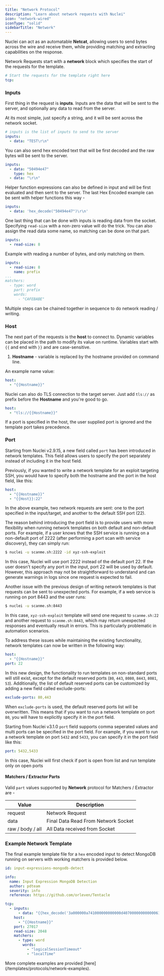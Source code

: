 ```yaml
---
title: "Network Protocol"
description: "Learn about network requests with Nuclei"
icon: "network-wired"
iconType: "solid"
sidebarTitle: "Network"
---
```


Nuclei can act as an automatable **Netcat**, allowing users to send bytes across the wire and receive them, while providing matching and extracting capabilities on the response.

Network Requests start with a **network** block which specifies the start of the requests for the template.

```yaml
# Start the requests for the template right here
tcp:
```

### Inputs

First thing in the request is **inputs**. Inputs are the data that will be sent to the server, and optionally any data to read from the server.

At its most simple, just specify a string, and it will be sent across the network socket.

```yaml
# inputs is the list of inputs to send to the server
inputs: 
  - data: "TEST\r\n"
```

You can also send hex encoded text that will be first decoded and the raw bytes will be sent to the server.

```yaml
inputs:
  - data: "50494e47"
    type: hex
  - data: "\r\n"
```

Helper function expressions can also be defined in input and will be first evaluated and then sent to the server. The last Hex Encoded example can be sent with helper functions this way - 

```yaml
inputs:
  - data: 'hex_decode("50494e47")\r\n'
```

One last thing that can be done with inputs is reading data from the socket. Specifying `read-size` with a non-zero value will do the trick. You can also assign the read data some name, so matching can be done on that part.

```yaml
inputs:
  - read-size: 8
```

Example with reading a number of bytes, and only matching on them.

```yaml
inputs:
  - read-size: 8
    name: prefix
...
matchers:
  - type: word
    part: prefix
    words: 
      - "CAFEBABE"
```

Multiple steps can be chained together in sequence to do network reading / writing.

### Host

The next part of the requests is the **host** to connect to. Dynamic variables can be placed in the path to modify its value on runtime. Variables start with `{{` and end with `}}` and are case-sensitive.

1. **Hostname** - variable is replaced by the hostname provided on command line.

An example name value:

```yaml
host: 
  - "{{Hostname}}"
```

Nuclei can also do TLS connection to the target server. Just add `tls://` as prefix before the **Hostname** and you're good to go.

```yaml
host:
  - "tls://{{Hostname}}"
```

If a port is specified in the host, the user supplied port is ignored and the template port takes precedence.

### Port

Starting from Nuclei v2.9.15, a new field called `port` has been introduced in network templates. This field allows users to specify the port separately instead of including it in the host field.

Previously, if you wanted to write a network template for an exploit targeting SSH, you would have to specify both the hostname and the port in the host field, like this:
```yaml
host:
  - "{{Hostname}}"
  - "{{Host}}:22"
```

In the above example, two network requests are sent: one to the port specified in the input/target, and another to the default SSH port (22).

The reason behind introducing the port field is to provide users with more flexibility when running network templates on both default and non-default ports. For example, if a user knows that the SSH service is running on a non-default port of 2222 (after performing a port scan with service discovery), they can simply run:

```bash
$ nuclei -u scanme.sh:2222 -id xyz-ssh-exploit
```

In this case, Nuclei will use port 2222 instead of the default port 22. If the user doesn't specify any port in the input, port 22 will be used by default. However, this approach may not be straightforward to understand and can generate warnings in logs since one request is expected to fail.

Another issue with the previous design of writing network templates is that requests can be sent to unexpected ports. For example, if a web service is running on port 8443 and the user runs:

```bash
$ nuclei -u scanme.sh:8443
```

In this case, `xyz-ssh-exploit` template will send one request to `scanme.sh:22` and another request to `scanme.sh:8443`, which may return unexpected responses and eventually result in errors. This is particularly problematic in automation scenarios.

To address these issues while maintaining the existing functionality, network templates can now be written in the following way:

```yaml
host:
  - "{{Hostname}}"
port: 22
```
In this new design, the functionality to run templates on non-standard ports will still exist, except for the default reserved ports (`80`, `443`, `8080`, `8443`, `8081`, `53`). Additionally, the list of default reserved ports can be customized by adding a new field called exclude-ports:

```yaml
exclude-ports: 80,443
```
When `exclude-ports` is used, the default reserved ports list will be overwritten. This means that if you want to run a network template on port `80`, you will have to explicitly specify it in the port field.

Starting from Nuclei v3.1.0 `port` field supports comma seperated values and multi ports can be specified in the port field. For example, if you want to run a network template on port `5432` and `5433`, you can specify it in the port field like this:

```yaml
port: 5432,5433
```
In this case, Nuclei will first check if port is open from list and run template only on open ports

#### Matchers / Extractor Parts

Valid `part` values supported by **Network** protocol for Matchers / Extractor are - 
    
| Value            | Description                         |
|------------------|-------------------------------------|
| request          | Network Request                     |
| data             | Final Data Read From Network Socket |
| raw / body / all | All Data received from Socket       |

### **Example Network Template**

The final example template file for a `hex` encoded input to detect MongoDB running on servers with working matchers is provided below.

```yaml
id: input-expressions-mongodb-detect

info:
  name: Input Expression MongoDB Detection
  author: pdteam
  severity: info
  reference: https://github.com/orleven/Tentacle

tcp:
  - inputs:
      - data: "{{hex_decode('3a000000a741000000000000d40700000000000061646d696e2e24636d640000000000ffffffff130000001069736d6173746572000100000000')}}"
    host:
      - "{{Hostname}}"
    port: 27017
    read-size: 2048
    matchers:
      - type: word
        words:
          - "logicalSessionTimeout"
          - "localTime"
```

<Tip>
More complete examples are provided [here](/templates/protocols/network-examples).
</Tip>
